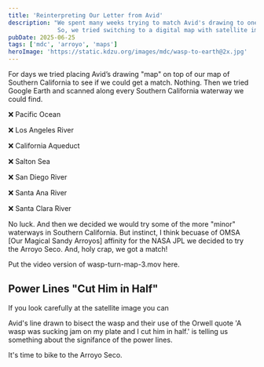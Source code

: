 ```yaml
---
title: 'Reinterpreting Our Letter from Avid'
description: "We spent many weeks trying to match Avid's drawing to one of our maps with no success.
              So, we tried switching to a digital map with satellite imagery and got a match!"
pubDate: 2025-06-25
tags: ['mdc', 'arroyo', 'maps']
heroImage: 'https://static.kdzu.org/images/mdc/wasp-to-earth@2x.jpg'
---
```



For days we tried placing Avid’s drawing "map" on top of our map of Southern California to see if we could get a match. 
Nothing. Then we tried Google Earth and scanned along every Southern California waterway we could find.

❌ Pacific Ocean

❌ Los Angeles River

❌ California Aqueduct

❌ Salton Sea

❌ San Diego River

❌ Santa Ana River

❌ Santa Clara River

No luck. And then we decided we would try some of the more "minor" waterways in Southern California.
But instinct, I think becuase of OMSA [Our Magical Sandy Arroyos] affinity for the NASA JPL
we decided to try the Arroyo Seco. And, holy crap, we got a match! 

Put the video version of wasp-turn-map-3.mov here.

<VimeoVideo videoId="1099158270" />


<PhotoWithCaption 
  src="https://static.kdzu.org/images/mdc/" 
  alt="" 
  caption=""
/> 

## Power Lines "Cut Him in Half"

If you look carefully at the satellite image you can

<PhotoWithCaption 
  src="https://static.kdzu.org/images/mdc/power-lines-cut-him-in-half@2x.jpg" 
  alt="Side by side comparison of wasp drawing with satellite image of the Arroyo Seco." 
  caption="This is a side-by-side comparison of Avid's wasp drawing with a satellite image of the Arroyo Seco at NASA JPL. 
           We have added blue circles to highlight the location of power poles that are placed in the Arroyo at this location.
            The white line is the power lines supported by the poles."
/> 

Avid's line drawn to bisect the wasp and their use of the Orwell quote 'A wasp was sucking jam on my plate 
and I cut him in half.' is telling us something about the signifance of the power lines.

<PhotoWithCaption 
  src="https://static.kdzu.org/images/mdc/avid-drawing@2x.jpg" 
  alt="Avid's drawing." 
  caption="Yes. This is it. A dead wasp. Yes. We immediately Googled the sentence. It is from the opening paragraph of George Orwell's 'Notes on the Way.'"
/> 

It's time to bike to the Arroyo Seco.




